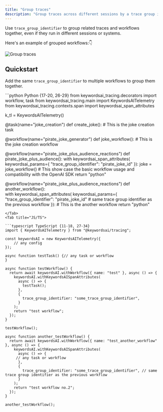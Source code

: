```yaml
---
title: "Group traces"
description: "Group traces across different sessions by a trace group id."
---
```


Use `trace_group_identifier` to group related traces and workflows together, even if they run in different sessions or systems.

Here's an example of grouped workflows:👇
<Frame>
<img src="https://keywordsai-static.s3.us-east-1.amazonaws.com/docs/traces/trace-group.png" alt="Group traces" />
</Frame>



## Quickstart

Add the same `trace_group_identifier` to multiple workflows to group them together.


<Tabs>
<Tab title="Python">
```python Python {17-20, 26-29}
from keywordsai_tracing.decorators import workflow, task
from keywordsai_tracing.main import KeywordsAITelemetry
from keywordsai_tracing.contexts.span import keywordsai_span_attributes

k_tl = KeywordsAITelemetry()

@task(name="joke_creation")
def create_joke():
    # This is the joke creation task

@workflow(name="pirate_joke_generator")
def joke_workflow():
    # This is the joke creation workflow

@workflow(name="pirate_joke_plus_audience_reactions")
def pirate_joke_plus_audience():
    with keywordsai_span_attributes(
        keywordsai_params={
            "trace_group_identifier": "pirate_joke_id"
        }): 
        joke = joke_workflow() # This show case the basic workflow usage and compatibility with the OpenAI SDK
    return "python"

@workflow(name="pirate_joke_plus_audience_reactions")
def another_workflow():    
  with keywordsai_span_attributes(
        keywordsai_params={
            "trace_group_identifier": "pirate_joke_id" # same trace group identifier as the previous workflow
        }):
        # This is the another workflow
    return "python"
```
</Tab>
<Tab title="JS/TS">

```typescript TypeScript {11-18, 27-34}
import { KeywordsAITelemetry } from "@keywordsai/tracing";

const keywordsAI = new KeywordsAITelemetry({
    // any config
});

async function testTask() {// any task or workflow
}

async function testWorkflow() {
  return await keywordsAI.withWorkflow({ name: "test" }, async () => {
    keywordsAI.withKeywordsAISpanAttributes(
      async () => {
        testTask();
      },
      {
        trace_group_identifier: "some_trace_group_identifier",
      }
    );
    return "test workflow";
  });
}

testWorkflow();

async function another_testWorkflow() {
  return await keywordsAI.withWorkflow({ name: "test_another_workflow" }, async () => {
    keywordsAI.withKeywordsAISpanAttributes(
      async () => {
     // any task or workflow
      },
      {
        trace_group_identifier: "some_trace_group_identifier", // same trace group identifier as the previous workflow
      }
    );
    return "test workflow no.2";
  });
}

another_testWorkflow();

```
</Tab>
</Tabs>